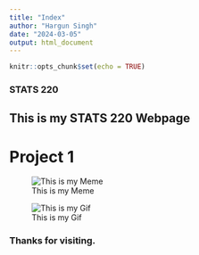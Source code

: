 ---
title: "Index"
author: "Hargun Singh"
date: "2024-03-05"
output: html_document
---

```{r setup, include=FALSE}
knitr::opts_chunk$set(echo = TRUE)
```

### STATS 220

## This is my STATS 220 Webpage

# Project 1

![This is my Meme](my_meme.png)

![This is my Gif](my_animation.gif)

### Thanks for visiting.